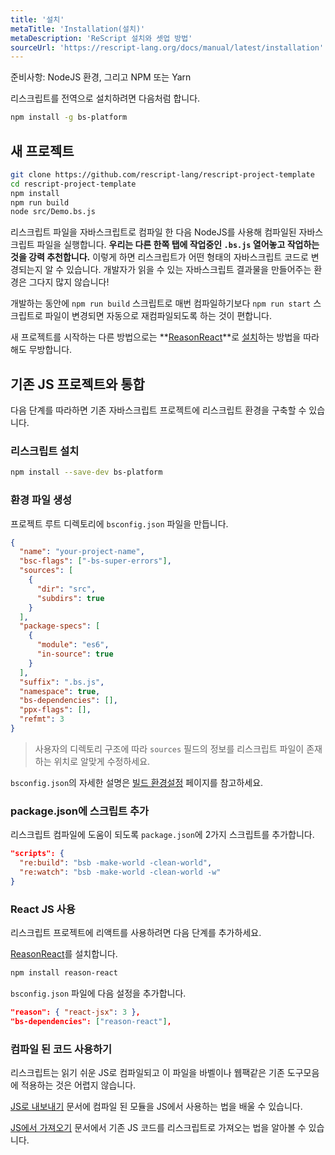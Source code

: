 ```yaml
---
title: '설치'
metaTitle: 'Installation(설치)'
metaDescription: 'ReScript 설치와 셋업 방법'
sourceUrl: 'https://rescript-lang.org/docs/manual/latest/installation'
---
```


준비사항: NodeJS 환경, 그리고 NPM 또는 Yarn

리스크립트를 전역으로 설치하려면 다음처럼 합니다.

```sh
npm install -g bs-platform
```

## 새 프로젝트

```sh
git clone https://github.com/rescript-lang/rescript-project-template
cd rescript-project-template
npm install
npm run build
node src/Demo.bs.js
```

<!-- TODO: rescript template -->

리스크립트 파일을 자바스크립트로 컴파일 한 다음 NodeJS를 사용해 컴파일된 자바스크립트 파일을 실행합니다. **우리는 다른 한쪽 탭에 작업중인 `.bs.js` 열어놓고 작업하는 것을 강력 추천합니다.** 이렇게 하면 리스크립트가 어떤 형태의 자바스크립트 코드로 변경되는지 알 수 있습니다. 개발자가 읽을 수 있는 자바스크립트 결과물을 만들어주는 환경은 그다지 많지 않습니다!

개발하는 동안에 `npm run build` 스크립트로 매번 컴파일하기보다 `npm run start` 스크립트로 파일이 변경되면 자동으로 재컴파일되도록 하는 것이 편합니다.

새 프로젝트를 시작하는 다른 방법으로는 **[ReasonReact](https://reasonml.github.io/reason-react/en/)**로 [설치](https://reasonml.github.io/reason-react/docs/en/installation)하는 방법을 따라해도 무방합니다.

## 기존 JS 프로젝트와 통합

다음 단계를 따라하면 기존 자바스크립트 프로젝트에 리스크립트 환경을 구축할 수 있습니다.

### 리스크립트 설치

```sh
npm install --save-dev bs-platform
```

### 환경 파일 생성

프로젝트 루트 디렉토리에 `bsconfig.json` 파일을 만듭니다.

```json
{
  "name": "your-project-name",
  "bsc-flags": ["-bs-super-errors"],
  "sources": [
    {
      "dir": "src",
      "subdirs": true
    }
  ],
  "package-specs": [
    {
      "module": "es6",
      "in-source": true
    }
  ],
  "suffix": ".bs.js",
  "namespace": true,
  "bs-dependencies": [],
  "ppx-flags": [],
  "refmt": 3
}
```

> 사용자의 디렉토리 구조에 따라 `sources` 필드의 정보를 리스크립트 파일이 존재하는 위치로 알맞게 수정하세요.

`bsconfig.json`의 자세한 설명은 [빌드 환경설정](/Build-System/02-Configuration) 페이지를 참고하세요.

### package.json에 스크립트 추가

리스크립트 컴파일에 도움이 되도록 `package.json`에 2가지 스크립트를 추가합니다.

```json
"scripts": {
  "re:build": "bsb -make-world -clean-world",
  "re:watch": "bsb -make-world -clean-world -w"
}
```

### React JS 사용

리스크립트 프로젝트에 리액트를 사용하려면 다음 단계를 추가하세요.

[ReasonReact](https://reasonml.github.io/reason-react/en/)를 설치합니다.

```sh
npm install reason-react
```

`bsconfig.json` 파일에 다음 설정을 추가합니다.

```json
"reason": { "react-jsx": 3 },
"bs-dependencies": ["reason-react"],
```

### 컴파일 된 코드 사용하기

리스크립트는 읽기 쉬운 JS로 컴파일되고 이 파일을 바벨이나 웹팩같은 기존 도구모음에 적용하는 것은 어렵지 않습니다.

[JS로 내보내기](/JavaScript-Interop/06-Import-from-Export-to-JS#export-to-javascript) 문서에 컴파일 된 모듈을 JS에서 사용하는 법을 배울 수 있습니다.

[JS에서 가져오기](/Guides/01-Converting-from-JS) 문서에서 기존 JS 코드를 리스크립트로 가져오는 법을 알아볼 수 있습니다.
